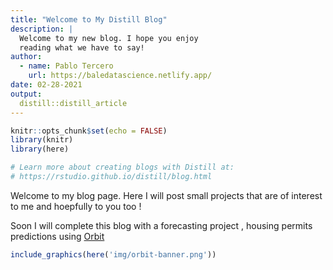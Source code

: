 ```yaml
---
title: "Welcome to My Distill Blog"
description: |
  Welcome to my new blog. I hope you enjoy 
  reading what we have to say!
author:
  - name: Pablo Tercero 
    url: https://baledatascience.netlify.app/
date: 02-28-2021
output: 
  distill::distill_article
---
```


```r
knitr::opts_chunk$set(echo = FALSE)
library(knitr)
library(here)

# Learn more about creating blogs with Distill at:
# https://rstudio.github.io/distill/blog.html

```


Welcome to my blog page. Here I will post small projects that are of interest to me and hoepfully to you too !

Soon I will complete this blog with a forecasting project , housing permits predictions using [Orbit](https://github.com/uber/orbit) 

```r
include_graphics(here('img/orbit-banner.png'))
```

